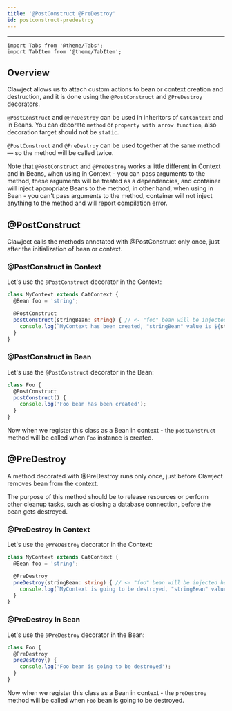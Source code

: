 ```yaml
---
title: '@PostConstruct @PreDestroy'
id: postconstruct-predestroy
---
```


<hr/>

```mdx-code-block
import Tabs from '@theme/Tabs';
import TabItem from '@theme/TabItem';
```

## Overview

Clawject allows us to attach custom actions to bean or context creation and destruction,
and it is done using the `@PostConstruct` and `@PreDestroy` decorators.

`@PostConstruct` and `@PreDestroy` can be used in inheritors of `CatContext` and in Beans.
You can decorate `method` or `property with arrow function`, also decoration target should not be `static`.

`@PostConstruct` and `@PreDestroy` can be used together at the same method — so the method will be called twice.

Note that `@PostConstruct` and `@PreDestroy` works a little different in Context and in Beans,
when using in Context - you can pass arguments to the method,
these arguments will be treated as a dependencies, and container will inject appropriate Beans to the method, in other hand,
when using in Bean - you can't pass arguments to the method,
container will not inject anything to the method and will report compilation error.

## @PostConstruct

Clawject calls the methods annotated with @PostConstruct only once, just after the initialization of bean or context.

### @PostConstruct in Context

Let's use the `@PostConstruct` decorator in the Context:

```ts
class MyContext extends CatContext {
  @Bean foo = 'string';

  @PostConstruct
  postConstruct(stringBean: string) { // <- "foo" bean will be injected here
    console.log(`MyContext has been created, "stringBean" value is ${stringBean}`);
  }
}
```

### @PostConstruct in Bean

Let's use the `@PostConstruct` decorator in the Bean:

```ts
class Foo {
  @PostConstruct
  postConstruct() {
    console.log('Foo bean has been created');
  }
}
```

Now when we register this class as a Bean in context -
the `postConstruct` method will be called when `Foo` instance is created.

## @PreDestroy

A method decorated with @PreDestroy runs only once, just before Clawject removes bean from the context.

The purpose of this method should be to release resources or perform other cleanup tasks,
such as closing a database connection, before the bean gets destroyed.

### @PreDestroy in Context

Let's use the `@PreDestroy` decorator in the Context:

```ts
class MyContext extends CatContext {
  @Bean foo = 'string';

  @PreDestroy
  preDestroy(stringBean: string) { // <- "foo" bean will be injected here
    console.log(`MyContext is going to be destroyed, "stringBean" value is ${stringBean}`);
  }
}
```

### @PreDestroy in Bean

Let's use the `@PreDestroy` decorator in the Bean:

```ts
class Foo {
  @PreDestroy
  preDestroy() {
    console.log('Foo bean is going to be destroyed');
  }
}
```

Now when we register this class as a Bean in context -
the `preDestroy` method will be called when `Foo` bean is going to be destroyed.
